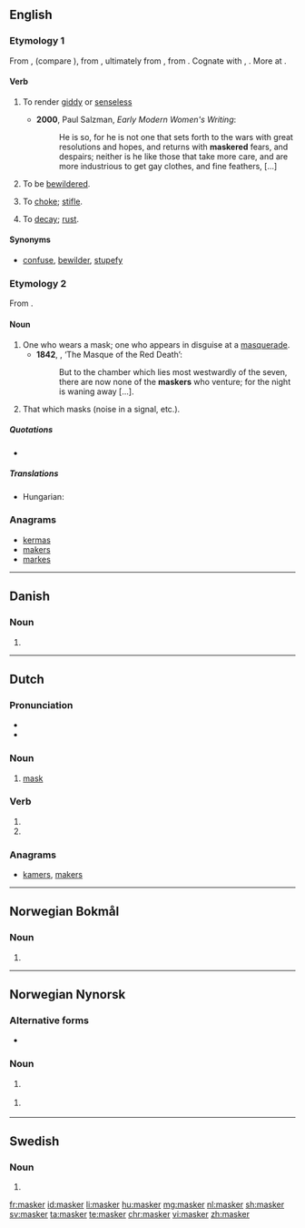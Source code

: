 ==English==

===Etymology 1===
From {{etyl|enm|en}} {{m|enm|*maskeren}}, {{term|malskren||to bewilder|lang=enm}} (compare {{etyl|enm|-}} {{term|bimalscren||to bewitch|lang=enm}}), from {{etyl|ang|en}} {{m|ang|*malscrian}} {{gloss|attested in derivative {{term|malscrung||enchantment, charm|lang=ang}}}}, ultimately from {{etyl|gem-pro|en}} {{m|gem-pro|*malskaz||haughty}}, from {{etyl|ine-pro|en}} {{m|ine-pro|*(s)mel-||to beat, crush, grind}}. Cognate with {{etyl|dum|-}} {{term|malsch||headstrong, zealous|lang=dum}}, {{etyl|got|-}} {{m|got|𐌼𐌰𐌻𐍃𐌺𐍃||foolish}}. More at {{l|en|mask}}.

====Verb====
{{en-verb}}

# {{context|transitive|now|chiefly|dialectal|lang=en}} To render [[giddy]] or [[senseless]]
#: {{rfquotek|Holland}}
#* '''2000''', Paul Salzman, ''Early Modern Women's Writing'':
#*: He is so, for he is not one that sets forth to the wars with great resolutions and hopes, and returns with '''maskered''' fears, and despairs; neither is he like those that take more care, and are more industrious to get gay clothes, and fine feathers, [...]
# {{context|intransitive|now|chiefly|dialectal|lang=en}} To be [[bewildered]].
# {{context|transitive|now|chiefly|dialectal|lang=en}} To [[choke]]; [[stifle]].
# {{context|transitive|now|chiefly|dialectal|lang=en}} To [[decay]]; [[rust]].

====Synonyms====
* {{sense|render giddy}} [[confuse]], [[bewilder]], [[stupefy]]

===Etymology 2===
From {{suffix|mask|er|lang=en}}.

====Noun====
{{en-noun}}

# One who wears a mask; one who appears in disguise at a [[masquerade]].
#* '''1842''', {{w|Edgar Allan Poe}}, ‘The Masque of the Red Death’:
#*: But to the chamber which lies most westwardly of the seven, there are now none of the '''maskers''' who venture; for the night is waning away […].
# That which masks (noise in a signal, etc.).

=====Quotations=====
* {{seeCites}}

=====Translations=====
{{trans-top|one who wears a mask}}
* Hungarian: {{t+|hu|álarcos}}
{{trans-mid}}
{{trans-bottom}}

===Anagrams===
* [[kermas#English|kermas]]
* [[makers#English|makers]]
* [[markes#English|markes]]

----

==Danish==

===Noun===
{{head|da|noun form|g=c}}

# {{plural indefinite of|maske|lang=da}}

----

==Dutch==

===Pronunciation===
* {{audio|Nl-masker.ogg|Audio|lang=nl}}
* {{hyphenation|mas|ker|lang=nl}}

===Noun===
{{nl-noun|n|-s|maskertje}}

# [[mask]]

===Verb===
{{nl-verb-form}}

# {{nl-verb form of|p=1|n=sg|t=pres|m=ind|maskeren}}
# {{nl-verb form of|m=imp|maskeren}}

===Anagrams===
* [[kamers#Dutch|kamers]], [[makers#Dutch|makers]]

----

==Norwegian Bokmål==

===Noun===
{{head|nb|noun form|g=m|g2=f}}

# {{inflection of|maske||indefinite|p|lang=nb}}

----

==Norwegian Nynorsk==

===Alternative forms===
* {{l|nn|maskar|g=m|g2=f}}

===Noun===
{{head|nn|noun form|g=f}}

# {{inflection of|maske||indefinite|p|lang=nn}} {{qual|Etymology 1}}

{{head|nn|noun form|g=m|g2=f}}

# {{inflection of|maske||indefinite|f|p|lang=nn}} {{qual|Etymology 2}}

----

==Swedish==

===Noun===
{{head|sv|noun form}}

# {{sv-noun-form-indef-pl|mask}}

[[fr:masker]]
[[id:masker]]
[[li:masker]]
[[hu:masker]]
[[mg:masker]]
[[nl:masker]]
[[sh:masker]]
[[sv:masker]]
[[ta:masker]]
[[te:masker]]
[[chr:masker]]
[[vi:masker]]
[[zh:masker]]